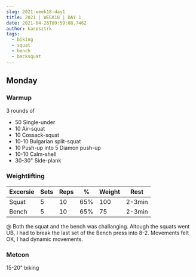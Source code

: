 ```yaml
---
slug: 2021-week18-day1
title: 2021 | WEEK18 | DAY 1
date: 2021-04-26T09:59:08.746Z
author: karesztrk
tags:
  - biking
  - squat
  - bench
  - backsquat
---
```

## Monday

### Warmup

3 rounds of

* 50 Single-under
* 10 Air-squat
* 10 Cossack-squat
* 10-10 Bulgarian split-squat
* 10 Push-up into 5 Diamon push-up
* 10-10 Calm-shell
* 30-30" Side-plank

### Weightlifting

| Excersie | Sets | Reps | %   | Weight | Rest   |
| -------- | ---- | ---- | --- | ------ | ------ |
| Squat    | 5    | 10   | 65% | 100    | 2-3min |
| Bench    | 5    | 10   | 65% | 75     | 2-3min |

@ Both the squat and the bench was challanging. Altough the squats went UB, I had to break the last set of the Bench press into 8-2. Movements felt OK, I had dynamic movements.

### Metcon

15-20" biking